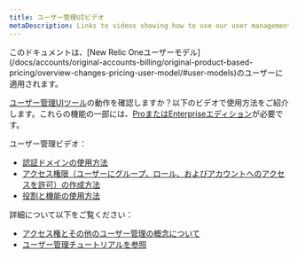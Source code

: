 ```yaml
---
title: ユーザー管理UIビデオ
metaDescription: Links to videos showing how to use our user management UI
---
```


<Callout variant="important">
  このドキュメントは、[New Relic Oneユーザーモデル](/docs/accounts/original-accounts-billing/original-product-based-pricing/overview-changes-pricing-user-model/#user-models)のユーザーに適用されます。
</Callout>

[ユーザー管理UIツール](/docs/accounts/accounts-billing/new-relic-one-user-management/add-manage-users-groups-roles/#where)の動作を確認しますか？以下のビデオで使用方法をご紹介します。これらの機能の一部には、[ProまたはEnterpriseエディション](/docs/accounts/accounts-billing/new-relic-one-user-management/add-manage-users-groups-roles/#requirements)が必要です。

ユーザー管理ビデオ：

* [認証ドメインの使用方法](https://www.youtube.com/watch?v=Z00-KzGh2XY)
* [アクセス権限（ユーザーにグループ、ロール、およびアカウントへのアクセスを許可）の作成方法](https://www.youtube.com/watch?v=dninMzr_zHc)
* [役割と機能の使用方法](https://www.youtube.com/watch?v=CBa0jWINQiw)

詳細について以下をご覧ください：

* [アクセス権とその他のユーザー管理の概念について](/docs/accounts/accounts-billing/new-relic-one-user-management/add-manage-users-groups-roles/#understand-concepts)
* [ユーザー管理チュートリアルを参照](/docs/accounts/accounts-billing/new-relic-one-user-management/tutorial-add-new-user-groups-roles-new-relic-one-user-model)